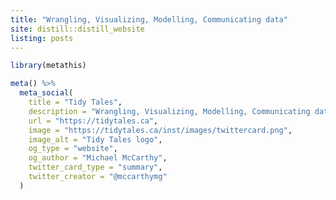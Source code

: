 ```yaml
---
title: "Wrangling, Visualizing, Modelling, Communicating data"
site: distill::distill_website
listing: posts
---
```


```r
library(metathis)

meta() %>%
  meta_social(
    title = "Tidy Tales",
    description = "Wrangling, Visualizing, Modelling, Communicating data",
    url = "https://tidytales.ca",
    image = "https://tidytales.ca/inst/images/twittercard.png",
    image_alt = "Tidy Tales logo",
    og_type = "website",
    og_author = "Michael McCarthy",
    twitter_card_type = "summary",
    twitter_creator = "@mccarthymg"
  )
```

